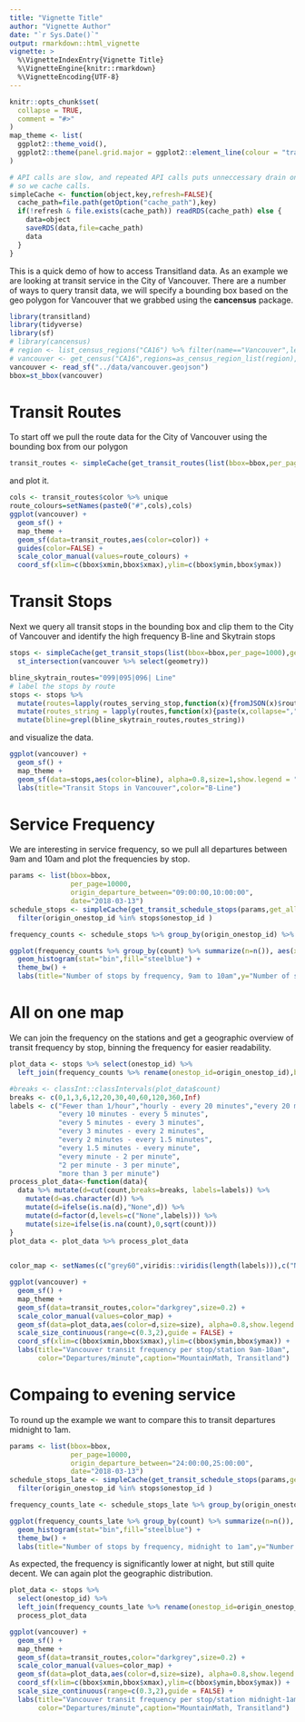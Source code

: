 ```yaml
---
title: "Vignette Title"
author: "Vignette Author"
date: "`r Sys.Date()`"
output: rmarkdown::html_vignette
vignette: >
  %\VignetteIndexEntry{Vignette Title}
  %\VignetteEngine{knitr::rmarkdown}
  %\VignetteEncoding{UTF-8}
---
```


```r
knitr::opts_chunk$set(
  collapse = TRUE,
  comment = "#>"
)
map_theme <- list(
  ggplot2::theme_void(),
  ggplot2::theme(panel.grid.major = ggplot2::element_line(colour = "transparent"))
)

# API calls are slow, and repeated API calls puts unneccessary drain on Transitland,
# so we cache calls.
simpleCache <- function(object,key,refresh=FALSE){
  cache_path=file.path(getOption("cache_path"),key)
  if(!refresh & file.exists(cache_path)) readRDS(cache_path) else {
    data=object
    saveRDS(data,file=cache_path)
    data
  }
}
```


This is a quick demo of how to access Transitland data. As an example we are looking at transit service in the City of Vancouver. There are a number of ways to query transit data, we will specify a bounding box based on the geo polygon for Vancouver that we grabbed using the **cancensus** package.

```r
library(transitland)
library(tidyverse)
library(sf)
# library(cancensus)
# region <- list_census_regions("CA16") %>% filter(name=="Vancouver",level=="CSD")
# vancouver <- get_census("CA16",regions=as_census_region_list(region),geo_format = "sf",level = "Regions")
vancouver <- read_sf("../data/vancouver.geojson")
bbox=st_bbox(vancouver)
```
# Transit Routes
To start off we pull the route data for the City of Vancouver using the bounding box from our polygon
```r
transit_routes <- simpleCache(get_transit_routes(list(bbox=bbox,per_page=1000),get_all = TRUE), key="yvr_routes")
```

and plot it.
```r
cols <- transit_routes$color %>% unique
route_colours=setNames(paste0("#",cols),cols)
ggplot(vancouver) +
  geom_sf() +
  map_theme +
  geom_sf(data=transit_routes,aes(color=color)) +
  guides(color=FALSE) +
  scale_color_manual(values=route_colours) +
  coord_sf(xlim=c(bbox$xmin,bbox$xmax),ylim=c(bbox$ymin,bbox$ymax))
```




# Transit Stops
Next we query all transit stops in the bounding box and clip them to the City of Vancouver and identify the high frequency B-line and Skytrain stops
```r
stops <- simpleCache(get_transit_stops(list(bbox=bbox,per_page=1000),get_all=TRUE),"yvr_transit_stops") %>%
  st_intersection(vancouver %>% select(geometry))

bline_skytrain_routes="099|095|096| Line"
# label the stops by route
stops <- stops %>% 
  mutate(routes=lapply(routes_serving_stop,function(x){fromJSON(x)$route_name %>% unique()})) %>% 
  mutate(routes_string = lapply(routes,function(x){paste(x,collapse=",")})) %>%
  mutate(bline=grepl(bline_skytrain_routes,routes_string))
```

and visualize the data.
```r
ggplot(vancouver) +
  geom_sf() +
  map_theme +
  geom_sf(data=stops,aes(color=bline), alpha=0.8,size=1,show.legend = "point") +
  labs(title="Transit Stops in Vancouver",color="B-Line")
```

# Service Frequency
We are interesting in service frequency, so we pull all departures between 9am and 10am and plot the frequencies by stop.
```r
params <- list(bbox=bbox,
               per_page=10000,
               origin_departure_between="09:00:00,10:00:00",
               date="2018-03-13")
schedule_stops <- simpleCache(get_transit_schedule_stops(params,get_all = TRUE),"yvr_schedule_9-10") %>% 
  filter(origin_onestop_id %in% stops$onestop_id )

frequency_counts <- schedule_stops %>% group_by(origin_onestop_id) %>% summarize(count=n())

ggplot(frequency_counts %>% group_by(count) %>% summarize(n=n()), aes(x=count)) +
  geom_histogram(stat="bin",fill="steelblue") +
  theme_bw() +
  labs(title="Number of stops by frequency, 9am to 10am",y="Number of stops","Frequency of service per hour",x="Departures per hour")
```



# All on one map
We can join the frequency on the stations and get a geographic overview of transit frequency by stop, binning the frequency for easier readability.
```r

plot_data <- stops %>% select(onestop_id) %>% 
  left_join(frequency_counts %>% rename(onestop_id=origin_onestop_id),by="onestop_id")

#breaks <- classInt::classIntervals(plot_data$count)
breaks <- c(0,1,3,6,12,20,30,40,60,120,360,Inf)
labels <- c("Fewer than 1/hour","hourly - every 20 minutes","every 20 minutes - every 10 minutes",
            "every 10 minutes - every 5 minutes",
            "every 5 minutes - every 3 minutes",
            "every 3 minutes - every 2 minutes",
            "every 2 minutes - every 1.5 minutes",
            "every 1.5 minutes - every minute",
            "every minute - 2 per minute",
            "2 per minute - 3 per minute",
            "more than 3 per minute")
process_plot_data<-function(data){
  data %>% mutate(d=cut(count,breaks=breaks, labels=labels)) %>%
    mutate(d=as.character(d)) %>%
    mutate(d=ifelse(is.na(d),"None",d)) %>%
    mutate(d=factor(d,levels=c("None",labels))) %>%
    mutate(size=ifelse(is.na(count),0,sqrt(count)))
}
plot_data <- plot_data %>% process_plot_data
  

color_map <- setNames(c("grey60",viridis::viridis(length(labels))),c("None",labels))

ggplot(vancouver) +
  geom_sf() +
  map_theme +
  geom_sf(data=transit_routes,color="darkgrey",size=0.2) +
  scale_color_manual(values=color_map) +
  geom_sf(data=plot_data,aes(color=d,size=size), alpha=0.8,show.legend = "point") +
  scale_size_continuous(range=c(0.3,2),guide = FALSE) +
  coord_sf(xlim=c(bbox$xmin,bbox$xmax),ylim=c(bbox$ymin,bbox$ymax)) +
  labs(title="Vancouver transit frequency per stop/station 9am-10am",
       color="Departures/minute",caption="MountainMath, Transitland")
```





# Compaing to evening service
To round up the example we want to compare this to transit departures midnight to 1am.
```r
params <- list(bbox=bbox,
               per_page=10000,
               origin_departure_between="24:00:00,25:00:00",
               date="2018-03-13")
schedule_stops_late <- simpleCache(get_transit_schedule_stops(params,get_all = TRUE),"yvr_schedule_24-45") %>% 
  filter(origin_onestop_id %in% stops$onestop_id )

frequency_counts_late <- schedule_stops_late %>% group_by(origin_onestop_id) %>% summarize(count=n())

ggplot(frequency_counts_late %>% group_by(count) %>% summarize(n=n()), aes(x=count)) +
  geom_histogram(stat="bin",fill="steelblue") +
  theme_bw() +
  labs(title="Number of stops by frequency, midnight to 1am",y="Number of stops","Frequency of service per hour",x="Departures per hour")
```

As expected, the frequency is significantly lower at night, but still quite decent. We can again plot the geographic distribution.

```r

plot_data <- stops %>% 
  select(onestop_id) %>% 
  left_join(frequency_counts_late %>% rename(onestop_id=origin_onestop_id),by="onestop_id") %>%
  process_plot_data

ggplot(vancouver) +
  geom_sf() +
  map_theme +
  geom_sf(data=transit_routes,color="darkgrey",size=0.2) +
  scale_color_manual(values=color_map) +
  geom_sf(data=plot_data,aes(color=d,size=size), alpha=0.8,show.legend = "point") +
  coord_sf(xlim=c(bbox$xmin,bbox$xmax),ylim=c(bbox$ymin,bbox$ymax)) +
  scale_size_continuous(range=c(0.3,2),guide = FALSE) +
  labs(title="Vancouver transit frequency per stop/station midnight-1am",
       color="Departures/minute",caption="MountainMath, Transitland")
```
